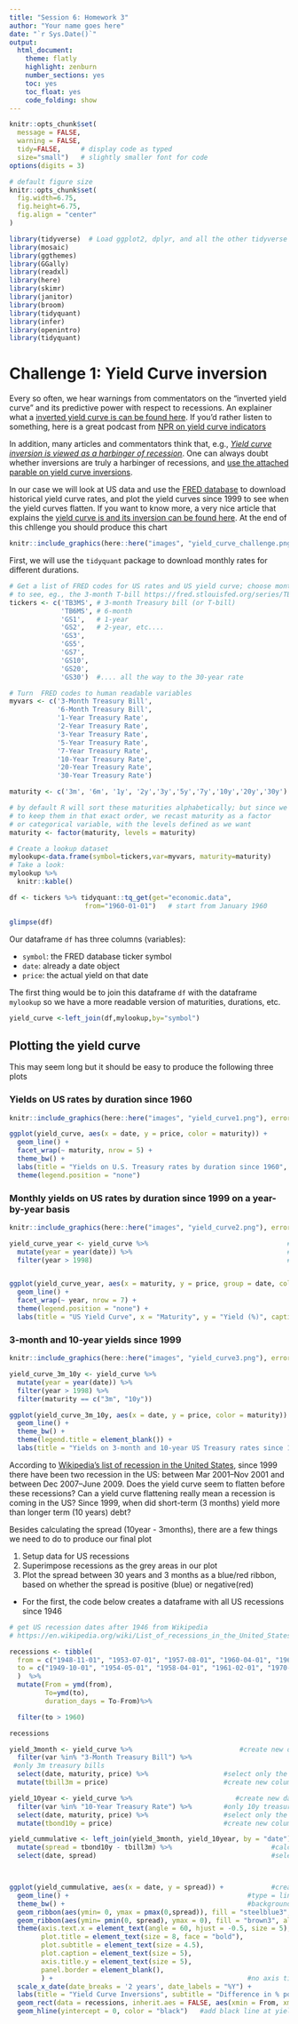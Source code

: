 ```yaml
---
title: "Session 6: Homework 3"
author: "Your name goes here"
date: "`r Sys.Date()`"
output:
  html_document:
    theme: flatly
    highlight: zenburn
    number_sections: yes
    toc: yes
    toc_float: yes
    code_folding: show
---
```



```r
knitr::opts_chunk$set(
  message = FALSE, 
  warning = FALSE, 
  tidy=FALSE,     # display code as typed
  size="small")   # slightly smaller font for code
options(digits = 3)

# default figure size
knitr::opts_chunk$set(
  fig.width=6.75, 
  fig.height=6.75,
  fig.align = "center"
)
```


```r
library(tidyverse)  # Load ggplot2, dplyr, and all the other tidyverse packages
library(mosaic)
library(ggthemes)
library(GGally)
library(readxl)
library(here)
library(skimr)
library(janitor)
library(broom)
library(tidyquant)
library(infer)
library(openintro)
library(tidyquant)
```

# Challenge 1: Yield Curve inversion

Every so often, we hear warnings from commentators on the "inverted yield curve" and its predictive power with respect to recessions. An explainer what a [inverted yield curve is can be found here](https://www.reuters.com/article/us-usa-economy-yieldcurve-explainer/explainer-what-is-an-inverted-yield-curve-idUSKBN1O50GA). If you'd rather listen to something, here is a great podcast from [NPR on yield curve indicators](https://www.podbean.com/media/share/dir-4zgj9-6aefd11)

In addition, many articles and commentators think that, e.g., [*Yield curve inversion is viewed as a harbinger of recession*](https://www.bloomberg.com/news/articles/2019-08-14/u-k-yield-curve-inverts-for-first-time-since-financial-crisis). One can always doubt whether inversions are truly a harbinger of recessions, and [use the attached parable on yield curve inversions](https://twitter.com/5_min_macro/status/1161627360946511873).

In our case we will look at US data and use the [FRED database](https://fred.stlouisfed.org/) to download historical yield curve rates, and plot the yield curves since 1999 to see when the yield curves flatten. If you want to know more, a very nice article that explains the [yield curve is and its inversion can be found here](https://fredblog.stlouisfed.org/2018/10/the-data-behind-the-fear-of-yield-curve-inversions/). At the end of this chllenge you should produce this chart

```r
knitr::include_graphics(here::here("images", "yield_curve_challenge.png"), error = FALSE)
```


First, we will use the `tidyquant` package to download monthly rates for different durations. 

```r
# Get a list of FRED codes for US rates and US yield curve; choose monthly frequency
# to see, eg., the 3-month T-bill https://fred.stlouisfed.org/series/TB3MS
tickers <- c('TB3MS', # 3-month Treasury bill (or T-bill)
             'TB6MS', # 6-month
             'GS1',   # 1-year
             'GS2',   # 2-year, etc....
             'GS3',
             'GS5',
             'GS7',
             'GS10',
             'GS20',
             'GS30')  #.... all the way to the 30-year rate

# Turn  FRED codes to human readable variables
myvars <- c('3-Month Treasury Bill',
            '6-Month Treasury Bill',
            '1-Year Treasury Rate',
            '2-Year Treasury Rate',
            '3-Year Treasury Rate',
            '5-Year Treasury Rate',
            '7-Year Treasury Rate',
            '10-Year Treasury Rate',
            '20-Year Treasury Rate',
            '30-Year Treasury Rate')

maturity <- c('3m', '6m', '1y', '2y','3y','5y','7y','10y','20y','30y')

# by default R will sort these maturities alphabetically; but since we want
# to keep them in that exact order, we recast maturity as a factor 
# or categorical variable, with the levels defined as we want
maturity <- factor(maturity, levels = maturity)

# Create a lookup dataset
mylookup<-data.frame(symbol=tickers,var=myvars, maturity=maturity)
# Take a look:
mylookup %>% 
  knitr::kable()

df <- tickers %>% tidyquant::tq_get(get="economic.data", 
                   from="1960-01-01")   # start from January 1960

glimpse(df)
```

Our dataframe `df` has three columns (variables):

- `symbol`: the FRED database ticker symbol
- `date`: already a date object
- `price`: the actual yield on that date

The first thing would be to join this dataframe `df` with the dataframe `mylookup` so we have a more readable version of maturities, durations, etc.


```r

yield_curve <-left_join(df,mylookup,by="symbol") 
```

## Plotting the yield curve

This may seem long but it should be easy to produce the following three plots

### Yields on US rates by duration since 1960

```r
knitr::include_graphics(here::here("images", "yield_curve1.png"), error = FALSE)

ggplot(yield_curve, aes(x = date, y = price, color = maturity)) +       #Create a plot
  geom_line() +                                                         #type = scatterplot
  facet_wrap(~ maturity, nrow = 5) +                                    #show every year in extra plot
  theme_bw() +                                                          #change to theme_bw() to have white background + black frame around plot
  labs(title = "Yields on U.S. Treasury rates by duration since 1960", x = "", y = "%", caption = "Source: St. Louis Federal Reserve Economic Database (FRED)") +                                            #add title, caption and name of y axis. Delete name of x axis
  theme(legend.position = "none")                                       
```

### Monthly yields on US rates by duration since 1999 on a year-by-year basis


```r
knitr::include_graphics(here::here("images", "yield_curve2.png"), error = FALSE)

yield_curve_year <- yield_curve %>%                                   #create new dataset
  mutate(year = year(date)) %>%                                       #make the date variables to year variables that we can better work with it
  filter(year > 1998)                                                 #include only years >= 1999


ggplot(yield_curve_year, aes(x = maturity, y = price, group = date, color = factor(year))) +    #create a plot
  geom_line() +                                                                                 #type of plot = line diagram
  facet_wrap(~ year, nrow = 7) +                                                                #show plots for euch year in seperate plots
  theme(legend.position = "none") +                                                             #delete the legend
  labs(title = "US Yield Curve", x = "Maturity", y = "Yield (%)", caption = "Source: St. Louis Federal Reserve Economic Database (FRED)")                                                             #add title, x & y name and caption
```



### 3-month and 10-year yields since 1999

```r
knitr::include_graphics(here::here("images", "yield_curve3.png"), error = FALSE)

yield_curve_3m_10y <- yield_curve %>%                                   #create new dataset including 3months and 10year bonds only
  mutate(year = year(date)) %>%                                         #make the date variables to year variables that we can better work with it
  filter(year > 1998) %>%                                               #include only years >= 1999
  filter(maturity == c("3m", "10y"))                                    #filter for 3month and 10year bonds

ggplot(yield_curve_3m_10y, aes(x = date, y = price, color = maturity)) +  #create a plot
  geom_line() +                                                           #type of plot = line diagram
  theme_bw() +                                                            #change to theme_bw() to have white background + black frame
  theme(legend.title = element_blank()) +                                 #delete the legend title
  labs(title = "Yields on 3-month and 10-year US Treasury rates since 1999", caption = "Source: St. Louis Federal Reserve Economic Database (FRED)", x ="", y ="%")                                          #add title, caption and y axis name. Delete x axis name
```


According to [Wikipedia's list of recession in the United States](https://en.wikipedia.org/wiki/List_of_recessions_in_the_United_States), since 1999 there have been two recession in the US: between Mar 2001–Nov 2001 and between Dec 2007–June 2009. Does the yield curve seem to flatten before these recessions? Can a yield curve flattening really mean a recession is coming in the US? Since 1999, when did short-term (3 months) yield more than longer term (10 years) debt?



Besides calculating the spread (10year - 3months), there are a few things we need to do to produce our final plot

1. Setup data for US recessions 
1. Superimpose recessions as the grey areas in our plot
1. Plot the spread between 30 years and 3 months as a blue/red ribbon, based on whether the spread is positive (blue) or negative(red)


- For the first, the code below creates a dataframe with all US recessions since 1946

```r

# get US recession dates after 1946 from Wikipedia 
# https://en.wikipedia.org/wiki/List_of_recessions_in_the_United_States

recessions <- tibble(
  from = c("1948-11-01", "1953-07-01", "1957-08-01", "1960-04-01", "1969-12-01", "1973-11-01", "1980-01-01","1981-07-01", "1990-07-01", "2001-03-01", "2007-12-01"),  
  to = c("1949-10-01", "1954-05-01", "1958-04-01", "1961-02-01", "1970-11-01", "1975-03-01", "1980-07-01", "1982-11-01", "1991-03-01", "2001-11-01", "2009-06-01") 
  )  %>% 
  mutate(From = ymd(from), 
         To=ymd(to),
         duration_days = To-From)%>%

  filter(to > 1960)

recessions
```

```r

yield_3month <- yield_curve %>%                           #create new dataset
  filter(var %in% "3-Month Treasury Bill") %>%  
 #only 3m treasury bills
  select(date, maturity, price) %>%                   #select only the columns "date", "maturity", and "price"
  mutate(tbill3m = price)                             #create new column

yield_10year <- yield_curve %>%                          #create new dataset
  filter(var %in% "10-Year Treasury Rate") %>%        #only 10y treasury bills
  select(date, maturity, price) %>%                   #select only the columns "date", "maturity", and "price"
  mutate(tbond10y = price)                            #create new column

yield_cummulative <- left_join(yield_3month, yield_10year, by = "date") %>%    #left-join the two new datasets
  mutate(spread = tbond10y - tbill3m) %>%                         #calculate the spread in new column
  select(date, spread)                                            #select only "date" adn "spread"



ggplot(yield_cummulative, aes(x = date, y = spread)) +            #create ggplot
  geom_line() +                                             #type = linegraph
  theme_bw() +                                              #background of plot = white
  geom_ribbon(aes(ymin= 0, ymax = pmax(0,spread)), fill = "steelblue3", alpha = 0.5) +  #positive values are blew
  geom_ribbon(aes(ymin= pmin(0, spread), ymax = 0), fill = "brown3", alpha = 0.5) +     #negative values are red
  theme(axis.text.x = element_text(angle = 60, hjust = -0.5, size = 5),                 #size of x axis lables
        plot.title = element_text(size = 8, face = "bold"),                             #change title theme
        plot.subtitle = element_text(size = 4.5),                                       #cahnge subtitle size
        plot.caption = element_text(size = 5),                                          #change caption size
        axis.title.y = element_text(size = 5),                                          #change y axis label size
        panel.border = element_blank(),                                                 #no border
        ) +                                                 #no axis ticks
  scale_x_date(date_breaks = '2 years', date_labels = "%Y") +                        #change the scale of x labels
  labs(title = "Yield Curve Inversions", subtitle = "Difference in % points, monthly averages \nShaded areas represent recession", y = "(10 year-3 month) spread yield in %", caption = "Source: FRED, Federal Reserve Bank of St. Louis", x = "") +
  geom_rect(data = recessions, inherit.aes = FALSE, aes(xmin = From, xmax = To, ymin = -Inf, ymax = Inf), fill = "grey", alpha = 0.8) + #recessions in grey
  geom_hline(yintercept = 0, color = "black")   #add black line at yield spread = 0

```
